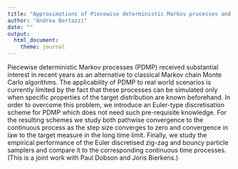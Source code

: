 ```yaml
---
title: "Approximations of Piecewise deterministic Markov processes and their convergence properties"
author: "Andrea Bertazzi"
date: ""
output: 
  html_document:
    theme: journal
---
```


Piecewise deterministic Markov processes (PDMP) received substantial interest in recent years as an alternative to classical Markov chain Monte Carlo algorithms. The applicability of PDMP to real world scenarios is currently limited by the fact that these processes can be simulated only when specific properties of the target distribution are known beforehand.  In order to overcome this problem, we introduce an Euler-type discretisation scheme for PDMP which does not need such pre-requisite knowledge. For the resulting schemes we study both pathwise convergence to the continuous process as the step size converges to zero and convergence in law to the target measure in the long time limit. Finally, we study the empirical performance of the Euler discretised zig-zag and  bouncy particle samplers and compare it to the corresponding continuous time processes. (This is a joint work with Paul Dobson and Joris Bierkens.)